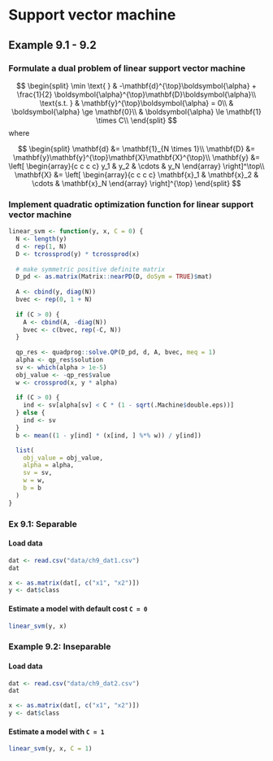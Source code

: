 # Support vector machine

## Example 9.1 - 9.2

### Formulate a dual problem of linear support vector machine

$$
\begin{split}
\min \text{  } & -\mathbf{d}^{\top}\boldsymbol{\alpha} + \frac{1}{2} \boldsymbol{\alpha}^{\top}\mathbf{D}\boldsymbol{\alpha}\\
\text{s.t. } & \mathbf{y}^{\top}\boldsymbol{\alpha} = 0\\
             & \boldsymbol{\alpha} \ge \mathbf{0}\\
             & \boldsymbol{\alpha} \le \mathbf{1}  \times C\\
\end{split}
$$
where

$$
\begin{split}
\mathbf{d} &= \mathbf{1}_{N \times 1}\\
\mathbf{D} &= \mathbf{y}\mathbf{y}^{\top}\mathbf{X}\mathbf{X}^{\top}\\
\mathbf{y} &= \left[ \begin{array}{c c c c} y_1 & y_2 & \cdots & y_N \end{array} \right]^\top\\
\mathbf{X} &= \left[ \begin{array}{c c c c} \mathbf{x}_1 & \mathbf{x}_2 & \cdots & \mathbf{x}_N \end{array} \right]^{\top}
\end{split}
$$ 


### Implement quadratic optimization function for linear support vector machine

```r
linear_svm <- function(y, x, C = 0) {
  N <- length(y)
  d <- rep(1, N)
  D <- tcrossprod(y) * tcrossprod(x)
  
  # make symmetric positive definite matrix
  D_pd <- as.matrix(Matrix::nearPD(D, doSym = TRUE)$mat)
  
  A <- cbind(y, diag(N))
  bvec <- rep(0, 1 + N)
  
  if (C > 0) {
    A <- cbind(A, -diag(N))
    bvec <- c(bvec, rep(-C, N))
  }
  
  qp_res <- quadprog::solve.QP(D_pd, d, A, bvec, meq = 1)
  alpha <- qp_res$solution
  sv <- which(alpha > 1e-5)
  obj_value <- -qp_res$value
  w <- crossprod(x, y * alpha)
  
  if (C > 0) {
    ind <- sv[alpha[sv] < C * (1 - sqrt(.Machine$double.eps))]
  } else {
    ind <- sv
  }
  b <- mean((1 - y[ind] * (x[ind, ] %*% w)) / y[ind])

  list(
    obj_value = obj_value,
    alpha = alpha,
    sv = sv,
    w = w,
    b = b
  )
}
```


### Ex 9.1: Separable

#### Load data

```r
dat <- read.csv("data/ch9_dat1.csv")
dat
```

```r
x <- as.matrix(dat[, c("x1", "x2")])
y <- dat$class
```

#### Estimate a model with default cost `C = 0`

```r
linear_svm(y, x)
```


### Example 9.2: Inseparable

#### Load data

```r
dat <- read.csv("data/ch9_dat2.csv")
dat
```

```r
x <- as.matrix(dat[, c("x1", "x2")])
y <- dat$class
```


#### Estimate a model with `C = 1`


```r
linear_svm(y, x, C = 1)
```
